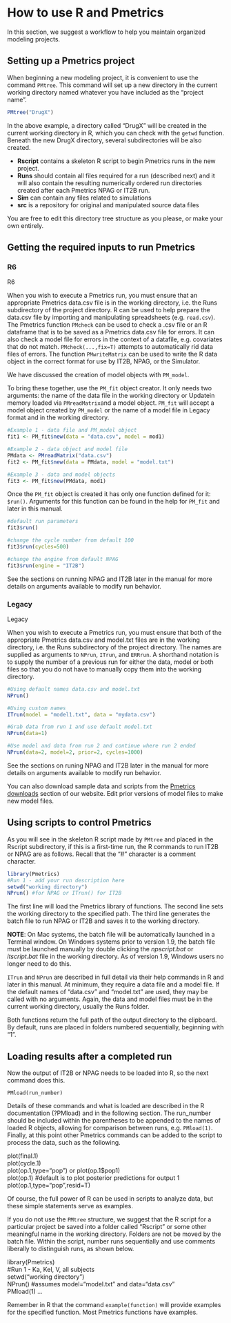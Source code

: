 # How to use R and Pmetrics

In this section, we suggest a workflow to help you maintain organized
modeling projects.

## Setting up a Pmetrics project

When beginning a new modeling project, it is convenient to use the
command `PMtree`. This command will set up a new directory
in the current working directory named whatever you have included as the
"project name". 

```r
PMtree("DrugX")
```

In the above example, a directory called "DrugX" will be created
in the current working directory in R, which you can check with the `getwd` function. Beneath the new DrugX directory, several subdirectories will
be also created.

* **Rscript** contains a skeleton R script to begin Pmetrics runs in the new project.
* **Runs** should contain all files required for a run (described next) and it will also contain the resulting numerically ordered run directories created after each Pmetrics NPAG or IT2B run.
* **Sim** can contain any files related to simulations
* **src** is a repository for original and manipulated source data files

You are free to edit this directory tree structure as you please, or make your
own entirely.

## Getting the required inputs to run Pmetrics

### R6
<span class="r6">R6</span>

When you wish to execute a Pmetrics run, you must ensure that an
appropriate Pmetrics data.csv file is in the working
directory, i.e. the Runs subdirectory of the project directory. R can be
used to help prepare the data.csv file by importing and manipulating
spreadsheets (e.g. `read.csv`). The Pmetrics function `PMcheck` can be
used to check a .csv file or an R dataframe that is to be saved as a
Pmetrics data.csv file for errors. It can also check a model file for
errors in the context of a datafile, e.g. covariates that do not match.
`PMcheck(...,fix=T)` attempts to automatically rid data files of errors.
The function `PMwriteMatrix` can be used to write the R data object in
the correct format for use by IT2B, NPAG, or the Simulator.

We have discussed the creation of model objects with `PM_model`.

To bring these together, use the `PM_fit` object creator. It only needs two arguments: the name of the data file in the working directory or
<span class="update">Update</span>in memory loaded via `PMreadMatrix`and a model object. `PM_fit` will accept a model object created by `PM_model` or the name of a model file in Legacy format and in the working directory.

``` r

#Example 1 - data file and PM_model object
fit1 <- PM_fit$new(data = "data.csv", model = mod1)

#Example 2 - data object and model file
PMdata <- PMreadMatrix("data.csv")
fit2 <- PM_fit$new(data = PMdata, model = "model.txt")

#Example 3 - data and model objects
fit3 <- PM_fit$new(PMdata, mod1)

```

Once the `PM_fit` object is created it has only one function defined for it: `$run()`. Arguments for this function can be found in the help for `PM_fit` and later in this manual. 

``` r
#default run parameters
fit3$run()

#change the cycle number from default 100
fit3$run(cycles=500)

#change the engine from default NPAG
fit3$run(engine = "IT2B")
```

See the sections on running NPAG and IT2B later in the manual for more details on arguments available to modify run behavior.

### Legacy
<span class="legacy">Legacy</span>

When you wish to execute a Pmetrics run, you must ensure that 
both of the appropriate Pmetrics data.csv and model.txt files are in the working
directory, i.e. the Runs subdirectory of the project directory. The names are supplied as arguments to `NPrun`, `ITrun`, and `ERRrun`. A shorthand notation is to supply the  number of a previous run for either the data, model or both files so that you do not have to manually copy them into the working directory.

``` r
#Using default names data.csv and model.txt
NPrun()

#Using custom names
ITrun(model = "model1.txt", data = "mydata.csv")

#Grab data from run 1 and use default model.txt
NPrun(data=1)

#Use model and data from run 2 and continue where run 2 ended
NPrun(data=2, model=2, prior=2, cycles=1000)
```

See the sections on runing NPAG and IT2B later in the manual for more details on arguments available to modify run behavior.


You can also download sample data and scripts from the [Pmetrics
downloads](http://lapk.org/pmetrics.php) section of our
website. Edit prior versions of model files to make new model files.

## Using scripts to control Pmetrics

As you will see in the skeleton R script made by `PMtree` and placed in
the Rscript subdirectory, if this is a first-time run, the R commands to
run IT2B or NPAG are as follows. Recall that the "\#" character is a
comment character.

``` r

library(Pmetrics)
#Run 1 - add your run description here
setwd("working directory")
NPrun() #for NPAG or ITrun() for IT2B
```


The first line will load the Pmetrics library of functions. The second
line sets the working directory to the specified path. The third line
generates the batch file to run NPAG or IT2B and saves it to the working
directory.

**NOTE**: On Mac systems, the batch file will be automatically launched
in a Terminal window. On Windows systems prior to version 1.9, the batch
file must be launched manually by double clicking the *npscript.bat* or
*itscript.bat* file in the working directory. As of version 1.9, Windows
users no longer need to do this.

`ITrun` and `NPrun` are described in full detail via their help commands in R and later in this manual. At minimum, they require a data file and a model file. If the default names of "data.csv" and "model.txt" are used, they may be called with no arguments. Again, the data and model files must be in the current working directory, usually the Runs folder. 

Both functions return the full path of the output directory to
the clipboard. By default, runs are placed in folders numbered
sequentially, beginning with "1".

## Loading results after a completed run

Now the output of IT2B or NPAG needs to be loaded into R, so the next
command does this.

`PMload(run_number)`

Details of these commands and what is loaded are described in the R
documentation (?PMload) and in the following section. The run\_number
should be included within the parentheses to be appended to the names of
loaded R objects, allowing for comparison between runs, e.g. `PMload(1)`.
Finally, at this point other Pmetrics commands can be added to the
script to process the data, such as the following.

<div class="script">
plot(final.1)\
plot(cycle.1)\
plot(op.1,type="pop") or plot(op.1\$pop1)\
plot(op.1) \#default is to plot posterior predictions for output 1\
plot(op.1,type="pop",resid=T)\
</div>

Of course, the full power of R can be used in scripts to analyze data,
but these simple statements serve as examples.

If you do not use the `PMtree` structure, we suggest that the R script
for a particular project be saved into a folder called "Rscript" or some
other meaningful name in the working directory. Folders are not be moved
by the batch file. Within the script, number runs sequentially and use
comments liberally to distinguish runs, as shown below.

<div class="script">
library(Pmetrics)\
\#Run 1 - Ka, Kel, V, all subjects\
setwd("working directory")\
NPrun() \#assumes model="model.txt" and data="data.csv"\
PMload(1)
\...
</div>

Remember in R that the command `example(function)` will provide examples
for the specified function. Most Pmetrics functions have examples.

<!-- ## Using Shiny to control Pmetrics -->

<!-- Shiny is an R package made by the same group who produces Rstudio. While -->
<!-- you are learning to use Pmetrics, you can use a graphical user interface -->
<!-- that teaches you how to build code. Currently we have implemented Shiny -->
<!-- interfaces for NPAG, IT2B and many plots in Pmetrics. -->

<!-- To use these Shiny interfaces, type `PMcode("x")`, where x is the function -->
<!-- you wish. Currently you have two choices: "run" and "plot". -->

<!-- `PMcode("run")` will launch the following dialog window in your default -->
<!-- browser. As you make your selections, you will see R code generated -->
<!-- which you can copy back to your script and execute. Simply close the -->
<!-- browser window when you are finished. -->

<!-- You can select from an NPAG or IT2B run, and then use the Data, Model, -->
<!-- and Run tabs to navigate to different options. With a valid Pmetrics -->
<!-- model and data file loaded, you will see a summary of the model in the -->
<!-- Current Model window. -->

<!-- If you use `PMcode("plot")` you will see the dialog window below. It will -->
<!-- allow you to select various Pmetrics objects that have been already -->
<!-- loaded with `PMload`, and offer you many plot options, as well as the -->
<!-- code to generate you selected plot. -->
